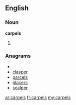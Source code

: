 ==English==

===Noun===
'''carpels'''

# {{plural of|[[carpel]]}}

===Anagrams===
* {{alphagram|acelprs}}
* [[clasper#English|clasper]]
* [[parcels#English|parcels]]
* [[placers#English|placers]]
* [[scalper#English|scalper]]

[[ar:carpels]]
[[fr:carpels]]
[[my:carpels]]